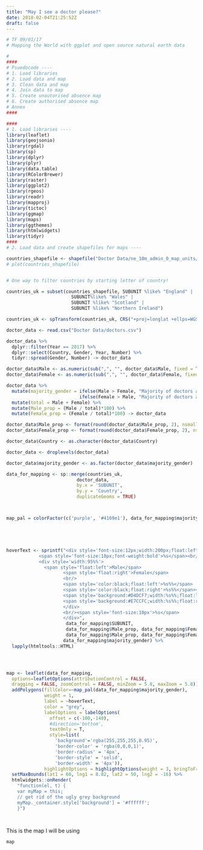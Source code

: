 ```yaml
---
title: "May I see a doctor please?"
date: 2018-02-04T21:25:52Z
draft: false
---
```


```r
# TF 09/01/17
# Mapping the World with ggplot and open source natural earth data

# 
####
# Psuedocode ----
# 1. Load libraries
# 2. Load data and map
# 3. Clean data and map
# 4. Join data to map
# 5. Create unautorised absence map
# 6. Create authorised absence map
# Annex
####

####
# 1. Load libraries ----
library(leaflet)
library(geojsonio)
library(rgdal)
library(sp)
library(dplyr)
library(plyr)
library(data.table)
library(RColorBrewer)
library(raster)
library(ggplot2)
library(rgeos)
library(readr)
library(mapproj)
library(tictoc)
library(ggmap)
library(maps)
library(ggthemes)
library(htmlwidgets)
library(tidyr)
####
# 2. Load data and create shapefiles for maps ----

countries_shapefile <- shapefile("Doctor Data/ne_10m_admin_0_map_units/ne_10m_admin_0_map_units.shp")
# plot(countries_shapefile)


# One way to filter countries by starting letter of country!

countries_uk = subset(countries_shapefile, SUBUNIT %like% "England" | 
                        SUBUNIT%like% "Wales" |
                        SUBUNIT %like% "Scotland" |
                        SUBUNIT %like% "Northern Ireland")

countries_uk <- spTransform(countries_uk, CRS("+proj=longlat +ellps=WGS84"))

doctor_data <- read.csv("Doctor Data/doctors.csv")

doctor_data %>% 
  dplyr::filter(Year == 2017) %>% 
  dplyr::select(Country, Gender, Year, Number) %>%
  tidyr::spread(Gender, Number) -> doctor_data

doctor_data$Male <- as.numeric(sub(",", "", doctor_data$Male, fixed = TRUE))
doctor_data$Female <- as.numeric(sub(",", "", doctor_data$Female, fixed = TRUE))

doctor_data %>%
  mutate(majority_gender = ifelse(Male > Female, "Majority of doctors are male", 
                           ifelse(Female > Male, "Majority of doctors are female", "Gender Equality")))  %>%
  mutate(total = Male + Female) %>%
  mutate(Male_prop = (Male / total)*100) %>%
  mutate(Female_prop = (Female / total)*100) -> doctor_data

doctor_data$Male_prop <- format(round(doctor_data$Male_prop, 2), nsmall = 2)
doctor_data$Female_prop <- format(round(doctor_data$Female_prop, 2), nsmall = 2)

doctor_data$Country <- as.character(doctor_data$Country)

doctor_data <- droplevels(doctor_data)

doctor_data$majority_gender <- as.factor(doctor_data$majority_gender)

data_for_mapping <- sp::merge(countries_uk,
                          doctor_data,
                          by.x = 'SUBUNIT',
                          by.y = 'Country',
                          duplicateGeoms = TRUE)



map_pal = colorFactor(c('purple', '#4169e1'), data_for_mapping$majority_gender)





hoverText <- sprintf("<div style='font-size:12px;width:200px;float:left'>
            <span style='font-size:18px;font-weight:bold'>%s</span><br/> 
            <div style='width:95%%'>
              <span style='float:left'>Male</span>
                     <span style='float:right'>Female</span>
                     <br/>
                     <span style='color:black;float:left'>%s%%</span>
                     <span style='color:black;float:right'>%s%%</span><br clear='all'/>
                     <span style='background:#D4DCF7;width:%s%%;float:left'>&nbsp;</span>
                     <span style='background:#E7CCFC;width:%s%%;float:right'>&nbsp;</span>
                     </div>
                     <br/><span style='font-size:10px'>%s</span>
                     </div>",
                      data_for_mapping$SUBUNIT, 
                      data_for_mapping$Male_prop, data_for_mapping$Female_prop,
                      data_for_mapping$Male_prop, data_for_mapping$Female_prop,
                     data_for_mapping$majority_gender) %>%
  lapply(htmltools::HTML)




map <- leaflet(data_for_mapping,
  options=leafletOptions(attributionControl = FALSE, 
  dragging = FALSE, zoomControl = FALSE, minZoom = 5.8, maxZoom = 5.8)) %>%
  addPolygons(fillColor=~map_pal(data_for_mapping$majority_gender),
              weight = 1,
              label = ~hoverText,
              color = "grey",
              labelOptions = labelOptions(
                offset = c(-100,-140),
                #direction='bottom',
                textOnly = T,
                style=list(
                  'background'='rgba(255,255,255,0.95)',
                  'border-color' = 'rgba(0,0,0,1)',
                  'border-radius' = '4px',
                  'border-style' = 'solid',
                  'border-width' = '4px')),
              highlightOptions = highlightOptions(weight = 3, bringToFront = TRUE)) %>%
  setMaxBounds(lat1 = 60, lng1 = 8.82, lat2 = 50, lng2 = -16) %>%
  htmlwidgets::onRender(
    "function(el, t) {
    var myMap = this;
    // get rid of the ugly grey background
    myMap._container.style['background'] = '#ffffff';
    }") 
    



```

This is the map I will be using


```r
map
```


